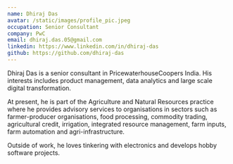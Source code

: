 ```yaml
---
name: Dhiraj Das
avatar: /static/images/profile_pic.jpeg
occupation: Senior Consultant
company: PwC
email: dhiraj.das.05@gmail.com
linkedin: https://www.linkedin.com/in/dhiraj-das
github: https://github.com/dhiraj-das
---
```


Dhiraj Das is a senior consultant in PricewaterhouseCoopers India. His interests includes product management, data analytics and large scale digital transformation.

At present, he is part of the Agriculture and Natural Resources practice where he provides advisory services to organisations in sectors such as farmer-producer organisations, food processing, commodity trading, agricultural credit, irrigation, integrated resource management, farm inputs, farm automation and agri-infrastructure.

Outside of work, he loves tinkering with electronics and develops hobby software projects.
